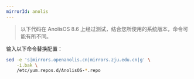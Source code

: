 ```yaml
---
mirrorId: anolis
---
```


> 以下代码在 AnolisOS 8.6 上经过测试，结合您所使用的系统版本，命令可能有所不同。

输入以下命令替换配置：

```bash
sed -e 's|mirrors.openanolis.cn|mirrors.zju.edu.cn|g' \
    -i.bak \
    /etc/yum.repos.d/AnolisOS-*.repo
```

